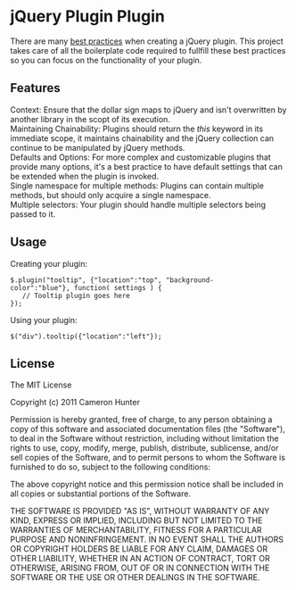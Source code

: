 = jQuery Plugin Plugin =

There are many [http://docs.jquery.com/Plugins/Authoring best practices] when creating a jQuery plugin. This project takes care of all the boilerplate code required to fullfill these best practices so you can focus on the functionality of your plugin. 

== Features ==

;Context: Ensure that the dollar sign maps to jQuery and isn't overwritten by another library in the scopt of its execution.
;Maintaining Chainability: Plugins should return the ''this'' keyword in its immediate scope, it maintains chainability and the jQuery collection can continue to be manipulated by jQuery methods.
;Defaults and Options: For more complex and customizable plugins that provide many options, it's a best practice to have default settings that can be extended when the plugin is invoked.
;Single namespace for multiple methods: Plugins can contain multiple methods, but should only acquire a single namespace.
;Multiple selectors: Your plugin should handle multiple selectors being passed to it.

== Usage ==

Creating your plugin:
 $.plugin("tooltip", {"location":"top", "background-color":"blue"}, function( settings ) {
 	// Tooltip plugin goes here
 });

Using your plugin:
 $("div").tooltip({"location":"left"});

== License ==
The MIT License

Copyright (c) 2011 Cameron Hunter

Permission is hereby granted, free of charge, to any person obtaining a copy
of this software and associated documentation files (the "Software"), to deal
in the Software without restriction, including without limitation the rights
to use, copy, modify, merge, publish, distribute, sublicense, and/or sell
copies of the Software, and to permit persons to whom the Software is
furnished to do so, subject to the following conditions:

The above copyright notice and this permission notice shall be included in
all copies or substantial portions of the Software.

THE SOFTWARE IS PROVIDED "AS IS", WITHOUT WARRANTY OF ANY KIND, EXPRESS OR
IMPLIED, INCLUDING BUT NOT LIMITED TO THE WARRANTIES OF MERCHANTABILITY,
FITNESS FOR A PARTICULAR PURPOSE AND NONINFRINGEMENT. IN NO EVENT SHALL THE
AUTHORS OR COPYRIGHT HOLDERS BE LIABLE FOR ANY CLAIM, DAMAGES OR OTHER
LIABILITY, WHETHER IN AN ACTION OF CONTRACT, TORT OR OTHERWISE, ARISING FROM,
OUT OF OR IN CONNECTION WITH THE SOFTWARE OR THE USE OR OTHER DEALINGS IN
THE SOFTWARE.
